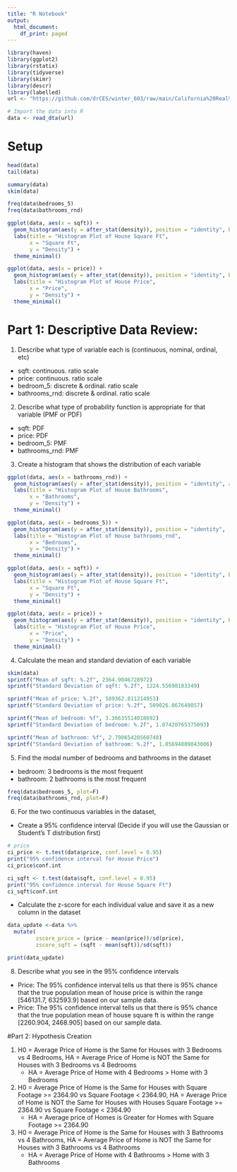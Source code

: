 ```yaml
---
title: "R Notebook"
output:
  html_document:
    df_print: paged
---
```

```r
library(haven)
library(ggplot2)
library(rstatix)
library(tidyverse)
library(skimr)
library(descr)
library(labelled)
url <- "https://github.com/drCES/winter_603/raw/main/California%20Real%20Estate%20Data%20-%202015%20Ahmed.dta"

# Import the data into R
data <- read_dta(url)
```

# Setup
```r
head(data)
tail(data)

summary(data)
skim(data)
```

```r
freq(data$bedrooms_5)
freq(data$bathrooms_rnd)
```

```r
ggplot(data, aes(x = sqft)) +
  geom_histogram(aes(y = after_stat(density)), position = "identity", bins = 10, alpha = 0.25, color="black") +
  labs(title = "Histogram Plot of House Square Ft",
       x = "Square Ft",
       y = "Density") +
  theme_minimal()

ggplot(data, aes(x = price)) +
  geom_histogram(aes(y = after_stat(density)), position = "identity", bins = 10, alpha = 0.25, color="black") +
  labs(title = "Histogram Plot of House Price",
       x = "Price",
       y = "Density") +
  theme_minimal()
```

# Part 1: Descriptive Data Review:


1) Describe what type of variable each is (continuous, nominal, ordinal, etc)
- sqft: continuous. ratio scale
- price: continuous. ratio scale
- bedroom_5: discrete & ordinal. ratio scale
- bathrooms_rnd: discrete & ordinal. ratio scale
2) Describe what type of probability function is appropriate for that variable (PMF or PDF)
- sqft: PDF
- price: PDF
- bedroom_5: PMF
- bathrooms_rnd: PMF
3) Create a histogram that shows the distribution of each variable


```r
ggplot(data, aes(x = bathrooms_rnd)) +
  geom_histogram(aes(y = after_stat(density)), position = "identity", alpha = 0.25, color="black") +
  labs(title = "Histogram Plot of House Bathrooms",
       x = "Bathrooms",
       y = "Density") +
  theme_minimal()

ggplot(data, aes(x = bedrooms_5)) +
  geom_histogram(aes(y = after_stat(density)), position = "identity",  alpha = 0.25, color="black") +
  labs(title = "Histogram Plot of House bathrooms_rnd",
       x = "Bedrooms",
       y = "Density") +
  theme_minimal()

ggplot(data, aes(x = sqft)) +
  geom_histogram(aes(y = after_stat(density)), position = "identity", bins = 30, alpha = 0.25, color="black") +
  labs(title = "Histogram Plot of House Square Ft",
       x = "Square Ft",
       y = "Density") +
  theme_minimal()

ggplot(data, aes(x = price)) +
  geom_histogram(aes(y = after_stat(density)), position = "identity", bins = 30, alpha = 0.25, color="black") +
  labs(title = "Histogram Plot of House Price",
       x = "Price",
       y = "Density") +
  theme_minimal()
```
4) Calculate the mean and standard deviation of each variable

```r
skim(data)
sprintf("Mean of sqft: %.2f", 2364.9046728972)
sprintf("Standard Deviation of sqft: %.2f", 1224.55698183349)

sprintf("Mean of price: %.2f", 589362.811214953)
sprintf("Standard Deviation of price: %.2f", 509026.067649057)

sprintf("Mean of bedroom: %f", 3.36635514018692)
sprintf("Standard Deviation of bedroom: %.2f", 1.07420765375093)

sprintf("Mean of bathroom: %f", 2.79065420560748)
sprintf("Standard Deviation of bathroom: %.2f", 1.05694889043006)
```

5) Find the modal number of bedrooms and bathrooms in the dataset

- bedroom: 3 bedrooms is the most frequent
- bathroom: 2 bathrooms is the most frequent

```r
freq(data$bedrooms_5, plot=F)
freq(data$bathrooms_rnd, plot=F)
```

6) For the two continuous variables in the dataset,
- Create a 95% confidence interval (Decide if you will use the Gaussian or Student's T distribution first)
```r
# price
ci_price <- t.test(data$price, conf.level = 0.95)
print("95% confidence interval for House Price")
ci_price$conf.int

ci_sqft <- t.test(data$sqft, conf.level = 0.95)
print("95% confidence interval for House Square Ft")
ci_sqft$conf.int
```

- Calculate the z-score for each individual value and save it as a new column in the dataset
```r

data_update <-data %>%
  mutate(
         zscore_price = (price - mean(price))/sd(price),
         zscore_sqft = (sqft - mean(sqft))/sd(sqft))

print(data_update)
```

8) Describe what you see in the 95% confidence intervals
- Price: The 95% confidence interval tells us that there is 95% chance that the true population mean of house price is within the range [546131.7, 632593.9] based on our sample data.
- Price: The 95% confidence interval tells us that there is 95% chance that the true population mean of house square ft is within the range [2260.904, 2468.905] based on our sample data.

#Part 2: Hypothesis Creation

1) H0 = Average Price of Home is the Same for Houses with 3 Bedrooms vs 4 Bedrooms, HA = Average Price of Home is NOT the Same for Houses with 3 Bedrooms vs 4 Bedrooms
   - HA = Average Price of Home with 4 Bedrooms > Home with 3 Bedrooms
2) H0 = Average Price of Home is the Same for Houses with Square Footage >= 2364.90 vs Square Footage < 2364.90, HA = Average Price of Home is NOT the Same for Houses with Houses Square Footage >= 2364.90 vs Square Footage < 2364.90
   - HA = Average price of Homes is Greater for Homes with Square Footage >= 2364.90
3) H0 = Average Price of Home is the Same for Houses with 3 Bathrooms vs 4 Bathrooms, HA = Average Price of Home is NOT the Same for Houses with 3 Bathrooms vs 4 Bathrooms
   - HA = Average Price of Home with 4 Bathrooms > Home with 3 Bathrooms
